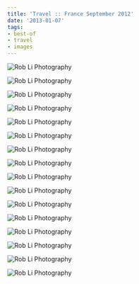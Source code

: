 ```yaml
---
title: 'Travel :: France September 2012'
date: '2013-01-07'
tags:
- best-of
- travel
- images
---
```


![Rob Li Photography][image-1] 

![Rob Li Photography][image-2] 

![Rob Li Photography][image-3] 

![Rob Li Photography][image-4] 

![Rob Li Photography][image-5] 

![Rob Li Photography][image-6] 

![Rob Li Photography][image-7] 

![Rob Li Photography][image-8] 

![Rob Li Photography][image-9] 

![Rob Li Photography][image-10] 

![Rob Li Photography][image-11] 

![Rob Li Photography][image-12] 

![Rob Li Photography][image-13] 

![Rob Li Photography][image-14] 

![Rob Li Photography][image-15] 

![Rob Li Photography][image-16]

[image-1]:	/images/2013/01/20120926_france_1_of_16.jpg
[image-2]:	/images/2013/01/20120926_france_2_of_16.jpg
[image-3]:	/images/2013/01/20120926_france_3_of_16.jpg
[image-4]:	/images/2013/01/20120926_france_4_of_16.jpg
[image-5]:	/images/2013/01/20120926_france_5_of_16.jpg
[image-6]:	/images/2013/01/20120926_france_6_of_16.jpg
[image-7]:	/images/2013/01/20120926_france_7_of_16.jpg
[image-8]:	/images/2013/01/20120926_france_8_of_16.jpg
[image-9]:	/images/2013/01/20120926_france_9_of_16.jpg
[image-10]:	/images/2013/01/20120926_france_10_of_16.jpg
[image-11]:	/images/2013/01/20120926_france_11_of_16.jpg
[image-12]:	/images/2013/01/20120926_france_12_of_16.jpg
[image-13]:	/images/2013/01/20120926_france_13_of_16.jpg
[image-14]:	/images/2013/01/20120926_france_14_of_16.jpg
[image-15]:	/images/2013/01/20120926_france_15_of_16.jpg
[image-16]:	/images/2013/01/20120926_france_16_of_16.jpg